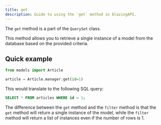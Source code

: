 ```yaml
---
title: get
description: Guide to using the `get` method in blazingAPI.
---
```


The `get` method is a part of the `QuerySet` class.

This method allows you to retrieve a single instance of a model from the database based on the provided criteria.

## Quick example

```python
from models import Article

article = Article.manager.get(id=1)
```

This would translate to the following SQL query:

```sql
SELECT * FROM articles WHERE id = 1;
```

The difference between the `get` method and the `filter` method is that the `get` method will return a single instance of the model, while the `filter` method will return a list of instances even if the number of rows is 1.